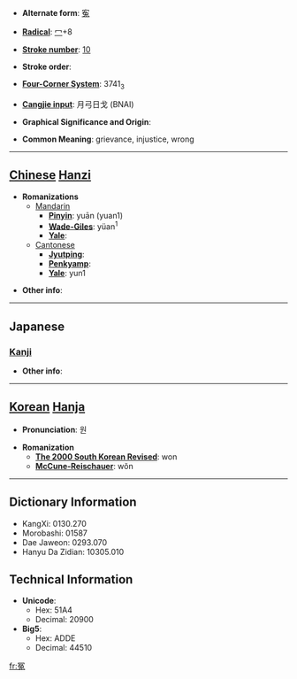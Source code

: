 * '''Alternate form''': [[寃]]

* '''[[Wiktionary:Chinese radical index| Radical]]''': [[Wiktionary:Chinese radical index 冖|冖]]+8

* '''[[Wiktionary:Chinese total strokes index|Stroke number]]''': [[Wiktionary:Chinese total strokes index 10|10]]

* '''Stroke order''': 

* '''[[Wiktionary:Chinese four corner index|Four-Corner System]]''': 3741<sub>3</sub>

* '''[[Wiktionary:Chinese Cangjie index|Cangjie input]]''': 月弓日戈 (BNAI)

* '''Graphical Significance and Origin''': 

* '''Common Meaning''': grievance, injustice, wrong

----

== [[Chinese]] [[Hanzi]] ==

* '''Romanizations'''
** [[Mandarin]]
*** '''[[Pinyin]]''': yuān (yuan1)
*** '''[[Wade-Giles]]''': yüan<sup>1</sup>
*** '''[[Yale]]''': 
**[[Cantonese]]
***'''[[Jyutping]]''':
***'''[[Penkyamp]]''': 
***'''[[Yale]]''': yun1

* '''Other info''': 

----

==Japanese==
===[[Kanji]]===
{{kanji|on readings=[[えん]] (en)|kun readings=[[かがむ]] (kagamu), [[ぬれぎぬ]] (nureginu)}}

* '''Other info''':  

----

== [[Korean]] [[Hanja]] ==

* '''Pronunciation''': 원

* '''Romanization'''
** '''[[The 2000 South Korean Revised Romanization|The 2000 South Korean Revised]]''': won
** '''[[McCune-Reischauer]]''': wŏn

----

== Dictionary Information ==

* KangXi: 0130.270
* Morobashi: 01587
* Dae Jaweon: 0293.070
* Hanyu Da Zidian: 10305.010

== Technical Information ==

* '''Unicode''':
** Hex: 51A4
** Decimal: 20900
* '''Big5''':
** Hex: ADDE
** Decimal: 44510

[[fr:冤]]